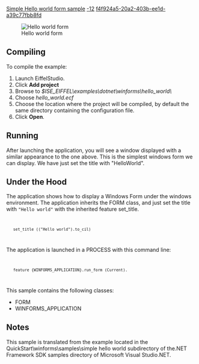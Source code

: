 [[Property:title|Simple Hello world form sample]]
[[Property:weight|-12]]
[[Property:uuid|f4f924a5-20a2-403b-ee1d-a39c77fbb8fd]]
<div> 
[[Image:simple-hello-world|Hello world form]]  
</div>
==Compiling==

To compile the example:   
# Launch EiffelStudio.
# Click '''Add project'''
# Browse to ''$ISE_EIFFEL\examples\dotnet\winforms\hello_world\''
# Choose ''hello_world.ecf''
# Choose the location where the project will be compiled, by default the same directory containing the configuration file.
# Click '''Open'''.


==Running==

After launching the application, you will see a window displayed with a similar appearance to the one above. This is the simplest windows form we can display. We have just set the title with "HelloWorld". 



==Under the Hood==

The application shows how to display a Windows Form under the windows environment. The application inherits the <span><eiffel>FORM</eiffel></span> class, and just set the title with <span><code>"Hello world"</code></span> with the inherited feature <span><eiffel>set_title</eiffel></span>. 
<code>
	set_title (("Hello world").to_cil)
</code>

The application is launched in a <eiffel>PROCESS</eiffel> with this command line:
<code>
	feature {WINFORMS_APPLICATION}.run_form (Current).
</code>

This sample contains the following classes:
*  <span><eiffel>FORM</eiffel></span> 
* <eiffel>WINFORMS_APPLICATION</eiffel>

==Notes==

This sample is translated from the example located in the QuickStart\winforms\samples\simple hello world subdirectory of the.NET Framework SDK samples directory of Microsoft Visual Studio.NET. 








